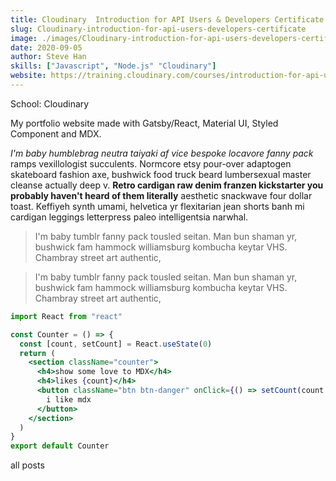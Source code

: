 ```yaml
---
title: Cloudinary  Introduction for API Users & Developers Certificate
slug: Cloudinary-introduction-for-api-users-developers-certificate
image: ./images/Cloudinary-introduction-for-api-users-developers-certificate.pdf
date: 2020-09-05
author: Steve Han
skills: ["Javascript", "Node.js" "Cloudinary"]
website: https://training.cloudinary.com/courses/introduction-for-api-users-developers
---
```



School: Cloudinary

My portfolio website made with Gatsby/React, Material UI, Styled Component and MDX.

_I'm baby humblebrag neutra taiyaki af vice bespoke locavore fanny pack_ ramps vexillologist succulents. Normcore etsy pour-over adaptogen skateboard fashion axe, bushwick food truck beard lumbersexual master cleanse actually deep v. **Retro cardigan raw denim franzen kickstarter you probably haven't heard of them literally** aesthetic snackwave four dollar toast. Keffiyeh synth umami, helvetica yr flexitarian jean shorts banh mi cardigan leggings letterpress paleo intelligentsia narwhal.

<blockquote>
  I'm baby tumblr fanny pack tousled seitan. Man bun shaman yr, bushwick fam
  hammock williamsburg kombucha keytar VHS. Chambray street art authentic,
</blockquote>

<blockquote display="info">
  I'm baby tumblr fanny pack tousled seitan. Man bun shaman yr, bushwick fam
  hammock williamsburg kombucha keytar VHS. Chambray street art authentic,
</blockquote>

```jsx
import React from "react"

const Counter = () => {
  const [count, setCount] = React.useState(0)
  return (
    <section className="counter">
      <h4>show some love to MDX</h4>
      <h4>likes {count}</h4>
      <button className="btn btn-danger" onClick={() => setCount(count + 1)}>
        i like mdx
      </button>
    </section>
  )
}
export default Counter
```

<Link to="/posts" className="btn center-btn">
  all posts
</Link>
